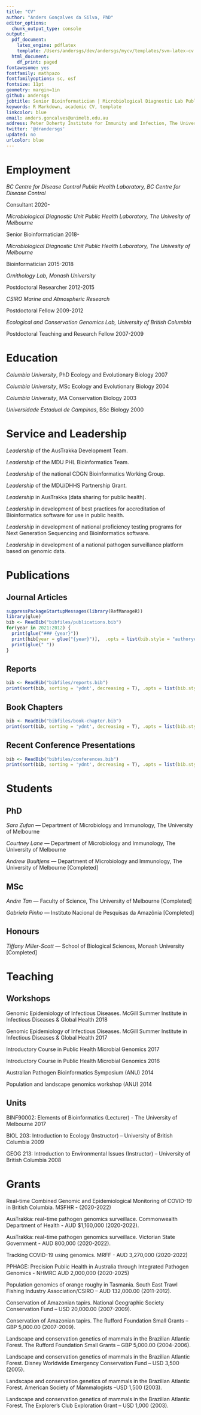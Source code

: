 ```yaml
---
title: "CV"
author: "Anders Gonçalves da Silva, PhD"
editor_options:
  chunk_output_type: console
output:
  pdf_document:
    latex_engine: pdflatex
    template: /Users/andersgs/dev/andersgs/mycv/templates/svm-latex-cv.tex
  html_document:
    df_print: paged
fontawesome: yes
fontfamily: mathpazo
fontfamilyoptions: sc, osf
fontsize: 11pt
geometry: margin=1in
github: andersgs
jobtitle: Senior Bioinformatician | Microbiological Diagnostic Lab Public Health Laboratory
keywords: R Markdown, academic CV, template
linkcolor: blue
email: anders.goncalves@unimelb.edu.au
address: Peter Doherty Institute for Immunity and Infection, The University of Melbourne
twitter: '@drandersgs'
updated: no
urlcolor: blue
---
```


# Employment

*BC Centre for Disease Control Public Health Laboratory, BC Centre for Disease Control*

Consultant \hfill 2020-

*Microbiological Diagnostic Unit Public Health Laboratory, The Univesity of Melbourne*

Senior Bioinformatician \hfill 2018-

*Microbiological Diagnostic Unit Public Health Laboratory, The Univesity of Melbourne*

Bioinformatician \hfill 2015-2018

*Ornithology Lab, Monash University*

Postdoctoral Researcher \hfill 2012-2015

*CSIRO Marine and Atmospheric Research*

Postdoctoral Fellow \hfill 2009-2012

*Ecological and Conservation Genomics Lab, University of British Columbia*

Postdoctoral Teaching and Research Fellow \hfill 2007-2009


# Education

*Columbia University*, PhD Ecology and Evolutionary Biology \hfill 2007

*Columbia University*, MSc Ecology and Evolutionary Biology \hfill 2004

*Columbia University*, MA Conservation Biology \hfill 2003

*Universidade Estadual de Campinas*, BSc Biology \hfill 2000


# Service and Leadership

*Leadership* of the AusTrakka Development Team.

*Leadership* of the MDU PHL Bioinformatics Team.

*Leadership* of the national CDGN Bioinformatics Working Group.

*Leadership* of the MDU/DHHS Partnership Grant.

*Leadership* in AusTrakka (data sharing for public health).

*Leadership* in development of best practices for accreditation of Bioinformatics software for use in public health.

*Leadership* in development of national proficiency testing programs for Next Generation Sequencing and Bioinformatics software.

*Leadership* in development of a national pathogen surveillance platform based on genomic data.


# Publications

## Journal Articles

```r
suppressPackageStartupMessages(library(RefManageR))
library(glue)
bib <- ReadBib("bibfiles/publications.bib")
for(year in 2021:2012) {
  print(glue("### {year}"))
  print(bib[year = glue("{year}")],  .opts = list(bib.style = "authoryear"))
  print(glue(" "))
}
```

## Reports

```r
bib <- ReadBib("bibfiles/reports.bib")
print(sort(bib, sorting = 'ydnt', decreasing = T), .opts = list(bib.style = "authortitle"))
```

## Book Chapters

```r
bib <- ReadBib("bibfiles/book-chapter.bib")
print(sort(bib, sorting = 'ydnt', decreasing = T), .opts = list(bib.style = "authortitle"))
```

## Recent Conference Presentations
```r
bib <- ReadBib("bibfiles/conferences.bib")
print(sort(bib, sorting = 'ydnt', decreasing = T), .opts = list(bib.style = "authortitle"))
```

# Students

## PhD

*Sara Zufan* --- Department of Microbiology and Immunology, The University of Melbourne

*Courtney Lane* --- Department of Microbiology and Immunology, The University of Melbourne

*Andrew Buultjens* --- Department of Microbiology and Immunology, The University of Melbourne [Completed]

## MSc

*Andre Tan* --- Faculty of Science, The University of Melbourne [Completed]

*Gabriela Pinho* --- Instituto Nacional de Pesquisas da Amazônia [Completed]

## Honours

*Tiffany Miller-Scott* --- School of Biological Sciences, Monash University [Completed]

# Teaching

## Workshops

Genomic Epidemiology of Infectious Diseases. McGill Summer Institute in Infectious Diseases & Global Health \hfill 2018

Genomic Epidemiology of Infectious Diseases. McGill Summer Institute in Infectious Diseases & Global Health \hfill 2017 

Introductory Course in Public Health Microbial Genomics \hfill 2017

Introductory Course in Public Health Microbial Genomics \hfill 2016

Australian Pathogen Bioinformatics Symposium (ANU) \hfill 2014

Population and landscape genomics workshop (ANU) \hfill 2014

## Units

BINF90002: Elements of Bioinformatics (Lecturer) - The University of Melbourne \hfill 2017

BIOL 203: Introduction to Ecology (Instructor) – University of British Columbia \hfill 2009

GEOG 213: Introduction to Environmental Issues (Instructor) – University of British Columbia \hfill 2008


# Grants

Real-time Combined Genomic and Epidemiological Monitoring of COVID-19 in British Columbia. MSFHR - (2020-2022)

AusTrakka: real-time pathogen genomics surveillace. Commonwealth Department of Health - AUD $1,160,000 (2020-2022).

AusTrakka: real-time pathogen genomics surveillace. Victorian State Government - AUD 800,000 (2020-2022).

Tracking COVID-19 using genomics. MRFF - AUD 3,270,000 (2020-2022)

PPHAGE: Precision Public Health in Australia through Integrated Pathogen Genomics - NHMRC AUD 2,000,000 (2020-2025)

Population genomics of orange roughy in Tasmania. South East Trawl Fishing Industry Association/CSIRO – AUD 132,000.00 (2011-2012).

Conservation of Amazonian tapirs. National Geographic Society Conservation Fund – USD 20,000.00 (2007-2009).

Conservation of Amazonian tapirs. The Rufford Foundation Small Grants – GBP 5,000.00 (2007-2009).

Landscape and conservation genetics of mammals in the Brazilian Atlantic Forest. The Rufford Foundation Small Grants – GBP 5,000.00 (2004-2006).

Landscape and conservation genetics of mammals in the Brazilian Atlantic Forest. Disney Worldwide Emergency Conservation Fund – USD 3,500 (2005).

Landscape and conservation genetics of mammals in the Brazilian Atlantic Forest. American Society of Mammalogists –USD 1,500 (2003).

Landscape and conservation genetics of mammals in the Brazilian Atlantic Forest. The Explorer's Club Exploration Grant – USD 1,000 (2003).

<!-- # References -->

<!-- Available upon request, though likely would include Karl Pearson and Ronald A. Fisher. Please send corrections, feedback, or details of missed publications (of which there are probably a few) to svmille@clemson.edu. -->